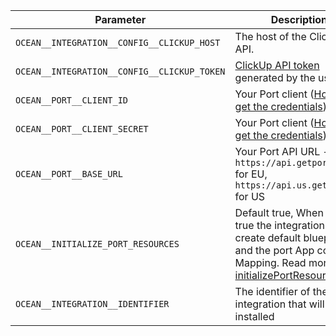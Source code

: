 | Parameter                                   | Description                                                                                                                                                                                                                                                                              | Example                 | Required |
|---------------------------------------------|------------------------------------------------------------------------------------------------------------------------------------------------------------------------------------------------------------------------------------------------------------------------------------------|-------------------------|----------|
| `OCEAN__INTEGRATION__CONFIG__CLICKUP_HOST`  | The host of the ClickUp API.                                                                                                                                                                                                                                                             | https://api.clickup.com | ✅        |
| `OCEAN__INTEGRATION__CONFIG__CLICKUP_TOKEN` | [ClickUp API token](https://docs.clickup.com/en/articles/2546135-getting-started-with-clickup-api) generated by the user                                                                                                                                                                 |                         | ✅        |
| `OCEAN__PORT__CLIENT_ID`                    | Your Port client ([How to get the credentials](https://docs.getport.io/build-your-software-catalog/custom-integration/api/#find-your-port-credentials)) id                                                                                                                               |                         | ✅        |
| `OCEAN__PORT__CLIENT_SECRET`                | Your Port client ([How to get the credentials](https://docs.getport.io/build-your-software-catalog/custom-integration/api/#find-your-port-credentials)) secret                                                                                                                           |                         | ✅        |
| `OCEAN__PORT__BASE_URL`                     | Your Port API URL - `https://api.getport.io` for EU, `https://api.us.getport.io` for US                                                                                                                                                                                                  | https://api.getport.io  | ✅        |
| `OCEAN__INITIALIZE_PORT_RESOURCES`          | Default true, When set to true the integration will create default blueprints and the port App config Mapping. Read more about [initializePortResources](https://ocean.getport.io/develop-an-integration/integration-configuration/#initializeportresources---initialize-port-resources) |                         | ❌        |
| `OCEAN__INTEGRATION__IDENTIFIER`            | The identifier of the integration that will be installed                                                                                                                                                                                                                                 |                         | ❌        |
